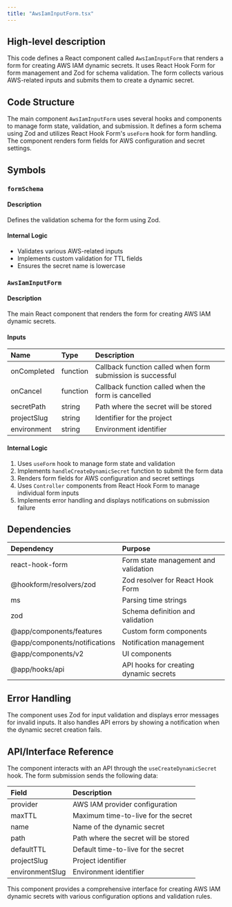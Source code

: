 ```yaml
---
title: "AwsIamInputForm.tsx"
---
```


## High-level description
This code defines a React component called `AwsIamInputForm` that renders a form for creating AWS IAM dynamic secrets. It uses React Hook Form for form management and Zod for schema validation. The form collects various AWS-related inputs and submits them to create a dynamic secret.

## Code Structure
The main component `AwsIamInputForm` uses several hooks and components to manage form state, validation, and submission. It defines a form schema using Zod and utilizes React Hook Form's `useForm` hook for form handling. The component renders form fields for AWS configuration and secret settings.

## Symbols

### `formSchema`
#### Description
Defines the validation schema for the form using Zod.

#### Internal Logic
- Validates various AWS-related inputs
- Implements custom validation for TTL fields
- Ensures the secret name is lowercase

### `AwsIamInputForm`
#### Description
The main React component that renders the form for creating AWS IAM dynamic secrets.

#### Inputs
| Name | Type | Description |
|:-----|:-----|:------------|
| onCompleted | function | Callback function called when form submission is successful |
| onCancel | function | Callback function called when the form is cancelled |
| secretPath | string | Path where the secret will be stored |
| projectSlug | string | Identifier for the project |
| environment | string | Environment identifier |

#### Internal Logic
1. Uses `useForm` hook to manage form state and validation
2. Implements `handleCreateDynamicSecret` function to submit the form data
3. Renders form fields for AWS configuration and secret settings
4. Uses `Controller` components from React Hook Form to manage individual form inputs
5. Implements error handling and displays notifications on submission failure

## Dependencies
| Dependency | Purpose |
|:-----------|:--------|
| react-hook-form | Form state management and validation |
| @hookform/resolvers/zod | Zod resolver for React Hook Form |
| ms | Parsing time strings |
| zod | Schema definition and validation |
| @app/components/features | Custom form components |
| @app/components/notifications | Notification management |
| @app/components/v2 | UI components |
| @app/hooks/api | API hooks for creating dynamic secrets |

## Error Handling
The component uses Zod for input validation and displays error messages for invalid inputs. It also handles API errors by showing a notification when the dynamic secret creation fails.

## API/Interface Reference
The component interacts with an API through the `useCreateDynamicSecret` hook. The form submission sends the following data:

| Field | Description |
|:------|:------------|
| provider | AWS IAM provider configuration |
| maxTTL | Maximum time-to-live for the secret |
| name | Name of the dynamic secret |
| path | Path where the secret will be stored |
| defaultTTL | Default time-to-live for the secret |
| projectSlug | Project identifier |
| environmentSlug | Environment identifier |

This component provides a comprehensive interface for creating AWS IAM dynamic secrets with various configuration options and validation rules.